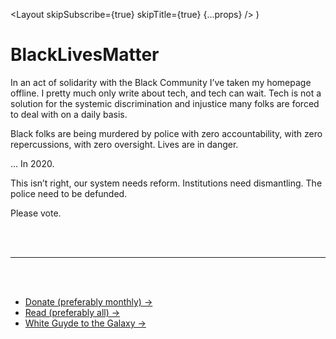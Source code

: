   <Layout skipSubscribe={true} skipTitle={true} {...props} />
)

# BlackLivesMatter

In an act of solidarity with the Black Community I’ve taken my homepage
offline. I pretty much only write about tech, and tech can wait.
Tech is not a solution for the systemic discrimination and injustice
many folks are forced to deal with on a daily basis.

Black folks are being murdered by police with zero accountability,
with zero repercussions, with zero oversight. Lives are in danger.

… In 2020.

This isn’t right, our system needs reform. Institutions need dismantling.
The police need to be defunded.

Please vote.

<br />
<br />

---

<br />
<br />

- [Donate (preferably monthly) &rarr;](https://blacklivesmatters.carrd.co/#donate)
- [Read (preferably all) &rarr;](https://bookshop.org/shop/baratunde)
- [White Guyde to the Galaxy &rarr;](https://tatianamac.com/posts/white-guyde)

